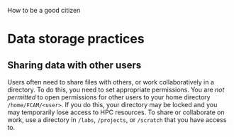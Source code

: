 How to be a good citizen

# Data storage practices

## Sharing data with other users
Users often need to share files with others, or work collaboratively in a directory. To do this, you need to set appropriate permissions. You are *not permitted* to open permissions for other users to your home directory `/home/FCAM/<user>`. If you do this, your directory may be locked and you may temporarily lose access to HPC resources. To share or collaborate on work, use a directory in `/labs`, `/projects`, or `/scratch` that you have access to. 

<!-- Don't run things on login nodes
  - conda
  - file compression
  - large compilations

Test before scaling

Warning about LLMs. Mainly, don't blindly run output from them. -->

<!-- How to ask for help and what to include in your help request -->


<!-- ## Keeping and deleting temporary files -->